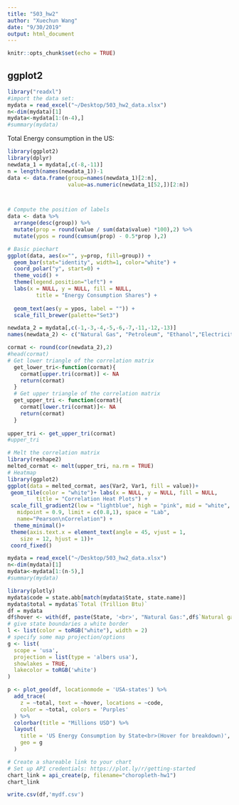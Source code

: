 ```yaml
---
title: "503_hw2"
author: "Xuechun Wang"
date: "9/30/2019"
output: html_document
---
```


```r
knitr::opts_chunk$set(echo = TRUE)
```

## ggplot2

```r
library("readxl")
#import the data set:
mydata = read_excel("~/Desktop/503_hw2_data.xlsx")
n<-dim(mydata)[1]
mydata<-mydata[1:(n-4),]
#summary(mydata)
```

Total Energy consumption in the US:
```r
library(ggplot2)
library(dplyr)
newdata_1 = mydata[,c(-8,-11)]
n = length(names(newdata_1))-1
data <- data.frame(group=names(newdata_1)[2:n],
                   value=as.numeric(newdata_1[52,])[2:n])



# Compute the position of labels
data <- data %>% 
  arrange(desc(group)) %>%
  mutate(prop = round(value / sum(data$value) *100),2) %>%
  mutate(ypos = round(cumsum(prop) - 0.5*prop ),2)

# Basic piechart
ggplot(data, aes(x="", y=prop, fill=group)) +
  geom_bar(stat="identity", width=1, color="white") +
  coord_polar("y", start=0) +
  theme_void() + 
  theme(legend.position="left") +
  labs(x = NULL, y = NULL, fill = NULL, 
         title = "Energy Consumption Shares") +
  
  geom_text(aes(y = ypos, label = "")) +
  scale_fill_brewer(palette="Set3")
```

```r
newdata_2 = mydata[,c(-1,-3,-4,-5,-6,-7,-11,-12,-13)]
names(newdata_2) <- c("Natural Gas", "Petroleum", "Ethanol","Electricity")
```



```r
cormat <- round(cor(newdata_2),2)
#head(cormat)
# Get lower triangle of the correlation matrix
  get_lower_tri<-function(cormat){
    cormat[upper.tri(cormat)] <- NA
    return(cormat)
  }
  # Get upper triangle of the correlation matrix
  get_upper_tri <- function(cormat){
    cormat[lower.tri(cormat)]<- NA
    return(cormat)
  }
  
upper_tri <- get_upper_tri(cormat)
#upper_tri
```

```r
# Melt the correlation matrix
library(reshape2)
melted_cormat <- melt(upper_tri, na.rm = TRUE)
# Heatmap
library(ggplot2)
ggplot(data = melted_cormat, aes(Var2, Var1, fill = value))+
 geom_tile(color = "white")+ labs(x = NULL, y = NULL, fill = NULL, 
         title = "Correlation Heat Plots") +
 scale_fill_gradient2(low = "lightblue", high = "pink", mid = "white", 
   midpoint = 0.9, limit = c(0.8,1), space = "Lab", 
   name="Pearson\nCorrelation") +
  theme_minimal()+ 
 theme(axis.text.x = element_text(angle = 45, vjust = 1, 
    size = 12, hjust = 1))+
 coord_fixed()
```

```r
mydata = read_excel("~/Desktop/503_hw2_data.xlsx")
n<-dim(mydata)[1]
mydata<-mydata[1:(n-5),]
#summary(mydata)
```

```r
library(plotly)
mydata$code = state.abb[match(mydata$State, state.name)]
mydata$total = mydata$`Total (Trillion Btu)`
df = mydata
df$hover <- with(df, paste(State, '<br>', "Natural Gas:",df$`Natural gas (Trillion Btu)`, "Petroleum: ",df$`Total petroleum (Trillion Btu)`, "<br>","Ethanol: ", df$`Ethanol (Trillion Btu)`,"Electricity",df$`Electricity (Trillion Btu)`,"<br>"))
# give state boundaries a white border
l <- list(color = toRGB("white"), width = 2)
# specify some map projection/options
g <- list(
  scope = 'usa',
  projection = list(type = 'albers usa'),
  showlakes = TRUE,
  lakecolor = toRGB('white')
)

p <- plot_geo(df, locationmode = 'USA-states') %>%
  add_trace(
    z = ~total, text = ~hover, locations = ~code,
    color = ~total, colors = 'Purples'
  ) %>%
  colorbar(title = "Millions USD") %>%
  layout(
    title = 'US Energy Consumption by State<br>(Hover for breakdown)',
    geo = g
  )

# Create a shareable link to your chart
# Set up API credentials: https://plot.ly/r/getting-started
chart_link = api_create(p, filename="choropleth-hw1")
chart_link
```



```r
write.csv(df,'mydf.csv')
```


